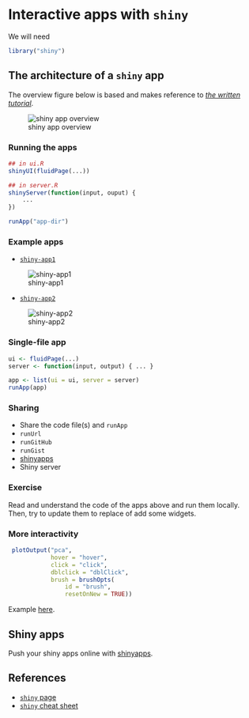 # Interactive apps with `shiny`

We will need

```r
library("shiny")
```

## The architecture of a `shiny` app

The overview figure below is based and makes reference to
[*the written tutorial*](http://shiny.rstudio.com/tutorial/lesson1/).

![shiny app overview](./figs/shiny-overview.jpg)

### Running the apps

```r
## in ui.R
shinyUI(fluidPage(...))
```

```r
## in server.R
shinyServer(function(input, ouput) {
    ...
})
```

```r
runApp("app-dir")
```

### Example apps

* [`shiny-app1`](./shiny-app1)

![shiny-app1](./figs/app1.png)

* [`shiny-app2`](./shiny-app1)

![shiny-app2](./figs/app2.png)

### Single-file app

```r
ui <- fluidPage(...)
server <- function(input, output) { ... }

app <- list(ui = ui, server = server)
runApp(app)
```

### Sharing

* Share the code file(s) and `runApp`
* `runUrl`
* `runGitHub`
* `runGist`
* [shinyapps](http://wwwshinyapps.io)
* Shiny server

### Exercise

Read and understand the code of the apps above and run them
locally. Then, try to update them to replace of add some widgets.

### More interactivity

```r
 plotOutput("pca",
            hover = "hover",
            click = "click",
            dblclick = "dblClick",
            brush = brushOpts(
                id = "brush",
                resetOnNew = TRUE))
```

Example [here](http://shiny.rstudio.com/gallery/plot-interaction-advanced.html).

## Shiny apps

Push your shiny apps online with [shinyapps](http://www.shinyapps.io/).


## References

* [`shiny` page](http://shiny.rstudio.com/)
* [`shiny` cheat sheet](https://www.rstudio.com/wp-content/uploads/2016/01/shiny-cheatsheet.pdf)

